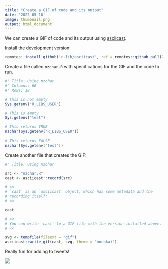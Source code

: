 ```yaml
---
title: "Create a GIF of code and its output"
date: '2022-05-10'
image: thumbnail.png
output: html_document
---
```


We can create a GIF of code and its output using [asciicast](https://github.com/r-lib/asciicast). 

Install the development version:

```r
remotes::install_github('r-lib/asciicast', ref = remotes::github_pull(24)) 
```

Create a file called `nzchar.R` with specifications for the GIF and the code to run.

```r
#' Title: Using nzchar
#' Columns: 60
#' Rows: 18

# This is not empty
Sys.getenv("R_LIBS_USER")

# This is empty
Sys.getenv("test")

# This returns TRUE
nzchar(Sys.getenv("R_LIBS_USER"))

# This returns FALSE
nzchar(Sys.getenv("test"))
```

Create another file that creates the GIF:

```r
#' Title: Using nzchar

src <- "nzchar.R"
cast <- asciicast::record(src)

# <<
# `cast` is an `asciicast` object, which has some metadata and the
# recording itself:
# <<

cast

# <<
# You can write `cast` to a GIF file with the version installed above.
# <<

svg <- tempfile(fileext = "gif")
asciicast::write_gif(cast, svg, theme = "monokai")
```

Really fun for adding to tweets!

![](example.gif){fig-alt="An animation created with asciicast that shows that nzchar() returns TRUE when a string is nonempty and FALSE when a string is empty, using Sys.getenv() to query existing 'R_LIBS_USER' and nonexisting 'test' environment variables."}
